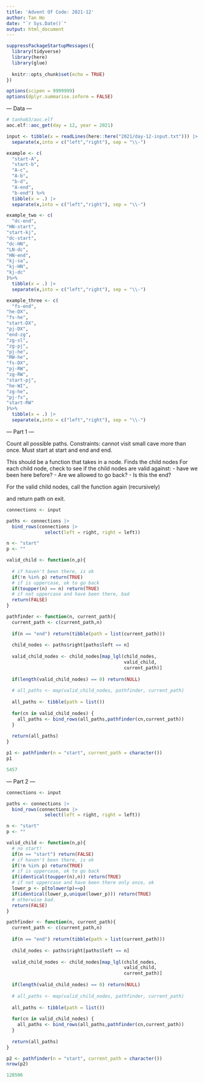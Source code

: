 ```yaml
---
title: 'Advent Of Code: 2021-12'
author: Tan Ho
date: "`r Sys.Date()`"
output: html_document
---
```


```r
suppressPackageStartupMessages({
  library(tidyverse)
  library(here)
  library(glue)
  
  knitr::opts_chunk$set(echo = TRUE)
})

options(scipen = 9999999)
options(dplyr.summarise.inform = FALSE)
```

--- Data ---

```r
# tanho63/aoc.elf
aoc.elf::aoc_get(day = 12, year = 2021)
```

```r
input <- tibble(x = readLines(here::here("2021/day-12-input.txt"))) |> 
  separate(x,into = c("left","right"), sep = "\\-")

example <- c(
  "start-A",
  "start-b",
  "A-c",
  "A-b",
  "b-d",
  "A-end",
  "b-end") %>%
  tibble(x = .) |> 
  separate(x,into = c("left","right"), sep = "\\-")

example_two <- c(
  "dc-end",
"HN-start",
"start-kj",
"dc-start",
"dc-HN",
"LN-dc",
"HN-end",
"kj-sa",
"kj-HN",
"kj-dc"
)%>%
  tibble(x = .) |> 
  separate(x,into = c("left","right"), sep = "\\-")

example_three <- c(
  "fs-end",
"he-DX",
"fs-he",
"start-DX",
"pj-DX",
"end-zg",
"zg-sl",
"zg-pj",
"pj-he",
"RW-he",
"fs-DX",
"pj-RW",
"zg-RW",
"start-pj",
"he-WI",
"zg-he",
"pj-fs",
"start-RW"
)%>%
  tibble(x = .) |> 
  separate(x,into = c("left","right"), sep = "\\-")

```

--- Part 1 ---

Count all possible paths. Constraints: cannot visit small cave more than once. Must start at start and end and end. 

This should be a function that takes in a node. 
Finds the child nodes
For each child node, check to see if the child nodes are valid against:
 - have we been here before? 
 - Are we allowed to go back?
 - Is this the end?

For the valid child nodes, call the function again (recursively)

and return path on exit.


```r

connections <- input

paths <- connections |> 
  bind_rows(connections |> 
              select(left = right, right = left))

n <- "start"
p <- ""

valid_child <- function(n,p){
  
  # if haven't been there, is ok
  if(!n %in% p) return(TRUE) 
  # if is uppercase, ok to go back
  if(toupper(n) == n) return(TRUE)
  # if not uppercase and have been there, bad
  return(FALSE)
}

pathfinder <- function(n, current_path){
  current_path <- c(current_path,n)
  
  if(n == "end") return(tibble(path = list(current_path)))
  
  child_nodes <- paths$right[paths$left == n]
  
  valid_child_nodes <- child_nodes[map_lgl(child_nodes,
                                           valid_child, 
                                           current_path)]
  
  if(length(valid_child_nodes) == 0) return(NULL)
  
  # all_paths <- map(valid_child_nodes, pathfinder, current_path)
  
  all_paths <- tibble(path = list())
  
  for(cn in valid_child_nodes) {
    all_paths <- bind_rows(all_paths,pathfinder(cn,current_path))
  }
  
  return(all_paths)
}

p1 <- pathfinder(n = "start", current_path = character())
p1
```
```r
5457
```

--- Part 2 ---

```r
connections <- input

paths <- connections |> 
  bind_rows(connections |> 
              select(left = right, right = left))

n <- "start"
p <- ""

valid_child <- function(n,p){
  # no start!
  if(n == "start") return(FALSE)
  # if haven't been there, is ok
  if(!n %in% p) return(TRUE)
  # if is uppercase, ok to go back
  if(identical(toupper(n),n)) return(TRUE)
  # if not uppercase and have been there only once, ok 
  lower_p <- p[tolower(p)==p]
  if(identical(lower_p,unique(lower_p))) return(TRUE)
  # otherwise bad.
  return(FALSE)
}

pathfinder <- function(n, current_path){
  current_path <- c(current_path,n)
  
  if(n == "end") return(tibble(path = list(current_path)))
  
  child_nodes <- paths$right[paths$left == n]
  
  valid_child_nodes <- child_nodes[map_lgl(child_nodes,
                                           valid_child, 
                                           current_path)]
  
  if(length(valid_child_nodes) == 0) return(NULL)
  
  # all_paths <- map(valid_child_nodes, pathfinder, current_path)
  
  all_paths <- tibble(path = list())
  
  for(cn in valid_child_nodes) {
    all_paths <- bind_rows(all_paths,pathfinder(cn,current_path))
  }
  
  return(all_paths)
}

p2 <- pathfinder(n = "start", current_path = character())
nrow(p2)
```
```r
128506
```

